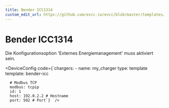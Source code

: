 ```yaml
---
title: Bender ICC1314
custom_edit_url: https://github.com/evcc-io/evcc/blob/master/templates/definition/charger/bender-icc.yaml
---
```



# Bender ICC1314

<DeviceFeatures features="rfid,mA,1p3p,sponsorship" />

Die Konfigurationsoption 'Externes Energiemanagement' muss aktiviert sein.


<DeviceConfig code={`chargers:
    - name: my_charger
      type: template
      template: bender-icc
      
      # Modbus TCP
      modbus: tcpip
      id: 1
      host: 192.0.2.2 # Hostname
      port: 502 # Port`}  />

<SponsorshipRequired />

